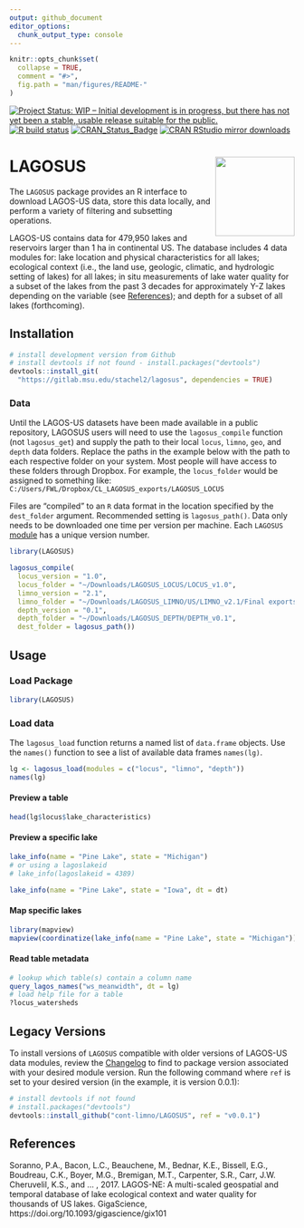 ```yaml
---
output: github_document
editor_options: 
  chunk_output_type: console
---
```


<!-- README.md is generated from README.Rmd. Please edit that file -->

```r
knitr::opts_chunk$set(
  collapse = TRUE,
  comment = "#>",
  fig.path = "man/figures/README-"
)
```

[![Project Status: WIP – Initial development is in progress, but there has not yet been a stable, usable release suitable for the public.](https://www.repostatus.org/badges/latest/wip.svg)](https://www.repostatus.org/#wip) [![R build status](https://github.com/cont-limno/LAGOSUS/workflows/R-CMD-check/badge.svg)](https://github.com/cont-limno/LAGOSUS/actions) [![CRAN\_Status\_Badge](http://www.r-pkg.org/badges/version/LAGOSUS)](https://cran.r-project.org/package=LAGOSUS) [![CRAN RStudio mirror downloads](http://cranlogs.r-pkg.org/badges/LAGOSUS)](https://cran.r-project.org/package=LAGOSUS)

# LAGOSUS <img src="man/figures/logo.png" align="right" height=140/>

The `LAGOSUS` package provides an R interface to download LAGOS-US data, store this data locally, and perform a variety of filtering and subsetting operations.

LAGOS-US contains data for 479,950 lakes and reservoirs larger than 1 ha in continental US. The database includes 4 data modules for: lake location and physical characteristics for all lakes; ecological context (i.e., the land use, geologic, climatic, and hydrologic setting of lakes) for all lakes; in situ measurements of lake water quality for a subset of the lakes from the past 3 decades for approximately Y-Z lakes depending on the variable (see [References](https://github.com/cont-limno/LAGOSUS#references)); and depth for a subset of all lakes (forthcoming).

## Installation

```r
# install development version from Github
# install devtools if not found - install.packages("devtools")
devtools::install_git(
  "https://gitlab.msu.edu/stachel2/lagosus", dependencies = TRUE)
```
 
### Data

Until the LAGOS-US datasets have been made available in a public repository, LAGOSUS users will need to use the `lagosus_compile` function (not `lagosus_get`) and supply the path to their local `locus`, `limno`, `geo`, and `depth` data folders. Replace the paths in the example below with the path to each respective folder on your system. Most people will have access to these folders through Dropbox. For example, the `locus_folder` would be assigned to something like: `C:/Users/FWL/Dropbox/CL_LAGOSUS_exports/LAGOSUS_LOCUS`

Files are "compiled" to an `R` data format in the location specified by the `dest_folder` argument. Recommended setting is `lagosus_path()`. Data only needs to be downloaded one time per version per machine. Each `LAGOSUS` [module](https://cont-limno.github.io/LAGOSUS/articles/lagosus_structure.html) has a unique version number. 

<!-- dir("../../../Downloads/") -->
```r
library(LAGOSUS)

lagosus_compile(
  locus_version = "1.0",
  locus_folder = "~/Downloads/LAGOSUS_LOCUS/LOCUS_v1.0",
  limno_version = "2.1",
  limno_folder = "~/Downloads/LAGOSUS_LIMNO/US/LIMNO_v2.1/Final exports",
  depth_version = "0.1",
  depth_folder = "~/Downloads/LAGOSUS_DEPTH/DEPTH_v0.1", 
  dest_folder = lagosus_path())
```

## Usage

### Load Package

```r
library(LAGOSUS)
```

### Load data

The `lagosus_load` function returns a named list of `data.frame` objects. 
Use the `names()` function to see a list of available data frames `names(lg)`.

```r
lg <- lagosus_load(modules = c("locus", "limno", "depth"))
names(lg)
```


<!-- ```{r load_data_cached, eval=FALSE, echo=FALSE} -->
<!-- dt <- readRDS(system.file("lagos_test_subset.rds", package = "LAGOSUS")) -->
<!-- names(dt) -->
<!-- ``` -->

<!-- #### Locate tables containing a variable  -->
<!-- ```{r eval=FALSE} -->
<!-- query_lagos_names("secchi") -->
<!-- ``` -->

<!-- ```{r echo=FALSE, eval=FALSE} -->
<!-- query_lagos_names("secchi", dt = dt) -->
<!-- ``` -->

#### Preview a table

```r
head(lg$locus$lake_characteristics)
```

#### Preview a specific lake

```r
lake_info(name = "Pine Lake", state = "Michigan")
# or using a lagoslakeid
# lake_info(lagoslakeid = 4389)
```

```r
lake_info(name = "Pine Lake", state = "Iowa", dt = dt)
```

#### Map specific lakes

```r
library(mapview)
mapview(coordinatize(lake_info(name = "Pine Lake", state = "Michigan")))
```

#### Read table metadata

```r
# lookup which table(s) contain a column name 
query_lagos_names("ws_meanwidth", dt = lg)
# load help file for a table
?locus_watersheds
```

<!-- ```{r load printr, echo=FALSE,message=FALSE,results='hide', eval=FALSE} -->
<!-- loadNamespace("printr") -->
<!-- ``` -->

<!-- ```{r Read metadata for individual tables, eval=FALSE} -->
<!-- help.search("datasets", package = "LAGOSUS") -->
<!-- ``` -->

<!-- ```{r unload printr, echo=FALSE, eval=FALSE} -->
<!-- unloadNamespace("printr") -->
<!-- ``` -->

## Legacy Versions

To install versions of `LAGOSUS` compatible with older versions of LAGOS-US data modules, 
review the [Changelog](https://cont-limno.github.io/LAGOSUS/news/index.html) to find to package version associated with your desired module version. Run the following command where `ref` is set to your desired version (in the example, it is version 0.0.1):

```r
# install devtools if not found
# install.packages("devtools")
devtools::install_github("cont-limno/LAGOSUS", ref = "v0.0.1")
```

## References

Soranno, P.A., Bacon, L.C., Beauchene, M., Bednar, K.E., Bissell, E.G., Boudreau, C.K., Boyer, M.G., Bremigan, M.T., Carpenter, S.R., Carr, J.W. Cheruvelil, K.S., and ... , 2017. LAGOS-NE: A multi-scaled geospatial and temporal database of lake ecological context and water quality for thousands of US lakes. GigaScience, https://doi.org/10.1093/gigascience/gix101

